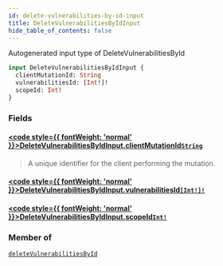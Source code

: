 ```yaml
---
id: delete-vulnerabilities-by-id-input
title: DeleteVulnerabilitiesByIdInput
hide_table_of_contents: false
---
```








Autogenerated input type of DeleteVulnerabilitiesById

```graphql
input DeleteVulnerabilitiesByIdInput {
  clientMutationId: String
  vulnerabilitiesId: [Int!]!
  scopeId: Int!
}
```


### Fields

#### [<code style={{ fontWeight: 'normal' }}>DeleteVulnerabilitiesByIdInput.<b>clientMutationId</b></code>](#)<Bullet />[`String`](/api/graphql/documentation/scalars/string) <Badge class="secondary" text="scalar"/>
> A unique identifier for the client performing the mutation.
> 

#### [<code style={{ fontWeight: 'normal' }}>DeleteVulnerabilitiesByIdInput.<b>vulnerabilitiesId</b></code>](#)<Bullet />[`[Int!]!`](/api/graphql/documentation/scalars/int) <Badge class="secondary" text="non-null"/> <Badge class="secondary" text="scalar"/>
> 
> 

#### [<code style={{ fontWeight: 'normal' }}>DeleteVulnerabilitiesByIdInput.<b>scopeId</b></code>](#)<Bullet />[`Int!`](/api/graphql/documentation/scalars/int) <Badge class="secondary" text="non-null"/> <Badge class="secondary" text="scalar"/>
> 
> 



### Member of

[`deleteVulnerabilitiesById`](/api/graphql/documentation/mutations/delete-vulnerabilities-by-id)  <Badge class="secondary" text="mutation"/>



